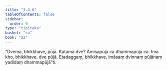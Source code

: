 ```yaml
---
title: "3.4.6"
tableOfContents: false
sidebar:
  order: 9
type: "tipitaka"
basket: "su"
book: "a2"
---
```



<DynamicBreadcrumb />

<Division number="157" book="a2" bookNo="15" page="92">

<Paragraph number="249" book="a2">
“Dvemā, bhikkhave, pūjā. Katamā dve? Āmisapūjā ca dhammapūjā ca. Imā kho, bhikkhave, dve pūjā. Etadaggaṃ, bhikkhave, imāsaṃ dvinnaṃ pūjānaṃ yadidaṃ dhammapūjā”ti.
</Paragraph>
</Division>